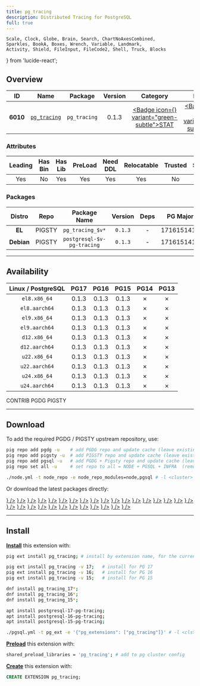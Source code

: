 ```yaml
---
title: pg_tracing
description: Distributed Tracing for PostgreSQL
full: true
---
```


    Scale, Clock, Globe, Brain, Search, ChartNoAxesCombined,
    Sparkles, BookA, Boxes, Wrench, Variable, Landmark,
    Activity, Shield, FileInput, FileCode2, Shell, Truck, Blocks
} from 'lucide-react';

## Overview

| <TooltipIconButton tooltip="Extension unique identifier" side="top">ID</TooltipIconButton> | <TooltipIconButton tooltip="Extension name" side="top">Name</TooltipIconButton> | <TooltipIconButton tooltip="Package name for installation" side="top">Package</TooltipIconButton> | <TooltipIconButton tooltip="Latest available extension version" side="top">Version</TooltipIconButton> | <TooltipIconButton tooltip="Extension category" side="top">Category</TooltipIconButton> | <TooltipIconButton tooltip="Open source license" side="top">License</TooltipIconButton> | <TooltipIconButton tooltip="Programming language" side="top">Lang</TooltipIconButton> |
|:--------:|:--------:|:----------:|:--------------:|:---------------------------------------:|:------------------------------------------------------:|:----:|
| **6010** | [`pg_tracing`](https://github.com/DataDog/pg_tracing) | `pg_tracing` | 0.1.3 | <a href="/ext/stat" className="no-underline"><Badge icon={<Activity />} variant="green-subtle">STAT</Badge></a> | <a href="/ext/list/license#mit" className="no-underline"><Badge icon={<Scale />} variant="blue-subtle">MIT</Badge></a> | <a href="/ext/list/lang#c"><Badge icon={<FileCode2 />} variant="blue-subtle">C</Badge></a> |

### Attributes

| <TooltipIconButton tooltip="The Primary Leading extension in the Package" side="top">Leading</TooltipIconButton> | <TooltipIconButton tooltip="Contains binary utils" side="top">Has Bin</TooltipIconButton> | <TooltipIconButton tooltip="Contains .so shared library files" side="top">Has Lib</TooltipIconButton> | <TooltipIconButton tooltip="Requires preloading via shared_preload_libraries" side="top">PreLoad</TooltipIconButton> | <TooltipIconButton tooltip="Requires CREATE EXTENSION DDL command" side="top">Need DDL</TooltipIconButton> | <TooltipIconButton tooltip="Can be installed in any schema" side="top">Relocatable</TooltipIconButton> | <TooltipIconButton tooltip="Can be created by non-superuser" side="top">Trusted</TooltipIconButton> | <TooltipIconButton tooltip="Schemas used by this extension" side="top">Schemas</TooltipIconButton> |
|:-------:|:-------:|:-------:|:-------:|:--------:|:-----------:|:-------:|:-------:|
| Yes | No | Yes | Yes | Yes | Yes | No | - |

### Packages

| <TooltipIconButton tooltip="Linux distribution family, EL or Debian" side="top">Distro</TooltipIconButton> | <TooltipIconButton tooltip="Package repository" side="top">Repo</TooltipIconButton> | <TooltipIconButton tooltip="The RPM/DEB Package Name Pattern (replace $v with real pg major)" side="top">Package Name</TooltipIconButton> | <TooltipIconButton tooltip="Latest package version" side="top">Version</TooltipIconButton> | <TooltipIconButton tooltip="RPM/DEB Package dependencies" side="top">Deps</TooltipIconButton> | <TooltipIconButton tooltip="Available in these PostgreSQL Major Versions" side="top">PG Major</TooltipIconButton> |
|:----------:|:--------:|:------------------------:|:-----------:|:------------:|:------------------:|
|   **EL**   | <Badge variant="amber-subtle"><span className="font-bold">PIGSTY</span></Badge> | `pg_tracing_$v*` | `0.1.3` | - | <Badge variant="green-subtle">17</Badge><Badge variant="green-subtle">16</Badge><Badge variant="green-subtle">15</Badge><Badge variant="red-subtle">14</Badge><Badge variant="red-subtle">13</Badge> |
| **Debian** | <Badge variant="amber-subtle"><span className="font-bold">PIGSTY</span></Badge> | `postgresql-$v-pg-tracing` | `0.1.3` | - | <Badge variant="green-subtle">17</Badge><Badge variant="green-subtle">16</Badge><Badge variant="green-subtle">15</Badge><Badge variant="red-subtle">14</Badge><Badge variant="red-subtle">13</Badge> |



------

## Availability

| <TooltipIconButton tooltip="Linux Distro Arch / PostgreSQL Major Version" side="top">Linux / PostgreSQL </TooltipIconButton> | **PG17** | **PG16** | **PG15** | <span className="text-red-500">**PG14**</span> | <span className="text-red-500">**PG13**</span> |
|:-----:|:-----:|:-----:|:-----:|:-----:|:-----:|
| `el8.x86_64` | <Badge variant="amber-subtle">0.1.3</Badge> | <Badge variant="amber-subtle">0.1.3</Badge> | <Badge variant="amber-subtle">0.1.3</Badge> | <Badge variant="red-subtle">✗</Badge> | <Badge variant="red-subtle">✗</Badge> |
| `el8.aarch64` | <Badge variant="amber-subtle">0.1.3</Badge> | <Badge variant="amber-subtle">0.1.3</Badge> | <Badge variant="amber-subtle">0.1.3</Badge> | <Badge variant="red-subtle">✗</Badge> | <Badge variant="red-subtle">✗</Badge> |
| `el9.x86_64` | <Badge variant="amber-subtle">0.1.3</Badge> | <Badge variant="amber-subtle">0.1.3</Badge> | <Badge variant="amber-subtle">0.1.3</Badge> | <Badge variant="red-subtle">✗</Badge> | <Badge variant="red-subtle">✗</Badge> |
| `el9.aarch64` | <Badge variant="amber-subtle">0.1.3</Badge> | <Badge variant="amber-subtle">0.1.3</Badge> | <Badge variant="amber-subtle">0.1.3</Badge> | <Badge variant="red-subtle">✗</Badge> | <Badge variant="red-subtle">✗</Badge> |
| `d12.x86_64` | <Badge variant="amber-subtle">0.1.3</Badge> | <Badge variant="amber-subtle">0.1.3</Badge> | <Badge variant="amber-subtle">0.1.3</Badge> | <Badge variant="red-subtle">✗</Badge> | <Badge variant="red-subtle">✗</Badge> |
| `d12.aarch64` | <Badge variant="amber-subtle">0.1.3</Badge> | <Badge variant="amber-subtle">0.1.3</Badge> | <Badge variant="amber-subtle">0.1.3</Badge> | <Badge variant="red-subtle">✗</Badge> | <Badge variant="red-subtle">✗</Badge> |
| `u22.x86_64` | <Badge variant="amber-subtle">0.1.3</Badge> | <Badge variant="amber-subtle">0.1.3</Badge> | <Badge variant="amber-subtle">0.1.3</Badge> | <Badge variant="red-subtle">✗</Badge> | <Badge variant="red-subtle">✗</Badge> |
| `u22.aarch64` | <Badge variant="amber-subtle">0.1.3</Badge> | <Badge variant="amber-subtle">0.1.3</Badge> | <Badge variant="amber-subtle">0.1.3</Badge> | <Badge variant="red-subtle">✗</Badge> | <Badge variant="red-subtle">✗</Badge> |
| `u24.x86_64` | <Badge variant="amber-subtle">0.1.3</Badge> | <Badge variant="amber-subtle">0.1.3</Badge> | <Badge variant="amber-subtle">0.1.3</Badge> | <Badge variant="red-subtle">✗</Badge> | <Badge variant="red-subtle">✗</Badge> |
| `u24.aarch64` | <Badge variant="amber-subtle">0.1.3</Badge> | <Badge variant="amber-subtle">0.1.3</Badge> | <Badge variant="amber-subtle">0.1.3</Badge> | <Badge variant="red-subtle">✗</Badge> | <Badge variant="red-subtle">✗</Badge> |

<Badge variant="green-subtle"><span className="font-black">CONTRIB</span></Badge> <Badge variant="blue-subtle"><span className="font-black">PGDG</span></Badge> <Badge variant="amber-subtle"><span className="font-black">PIGSTY</span></Badge>

------

## Download

To add the required PGDG / PIGSTY upstream repository, use:

```bash tab="pig"
pig repo add pgdg -u    # add PGDG repo and update cache (leave existing repos)
pig repo add pigsty -u  # add PIGSTY repo and update cache (leave existing repos)
pig repo add pgsql -u   # add PGDG + Pigsty repo and update cache (leave existing repos)
pig repo set all -u     # set repo to all = NODE + PGSQL + INFRA  (remove existing repos)
```
```bash tab="pigsty"
./node.yml -t node_repo -e node_repo_modules=node,pgsql # -l <cluster>
```

Or download the latest packages directly:

<Files>
    <Folder name="el8.x86_64">
        <a href="https://repo.pigsty.io/yum/pgsql/el8.x86_64/pg_tracing_17-0.1.3-1PIGSTY.el8.x86_64.rpm"><File name="pg_tracing_17-0.1.3-1PIGSTY.el8.x86_64.rpm" icon={<Package className="text-emerald-500" />} /></a>
        <a href="https://repo.pigsty.io/yum/pgsql/el8.x86_64/pg_tracing_16-0.1.3-1PIGSTY.el8.x86_64.rpm"><File name="pg_tracing_16-0.1.3-1PIGSTY.el8.x86_64.rpm" icon={<Package className="text-emerald-500" />} /></a>
        <a href="https://repo.pigsty.io/yum/pgsql/el8.x86_64/pg_tracing_15-0.1.3-1PIGSTY.el8.x86_64.rpm"><File name="pg_tracing_15-0.1.3-1PIGSTY.el8.x86_64.rpm" icon={<Package className="text-emerald-500" />} /></a>
    </Folder>
    <Folder name="el8.aarch64">
        <a href="https://repo.pigsty.io/yum/pgsql/el8.aarch64/pg_tracing_17-0.1.3-1PIGSTY.el8.aarch64.rpm"><File name="pg_tracing_17-0.1.3-1PIGSTY.el8.aarch64.rpm" icon={<Package className="text-orange-500" />} /></a>
        <a href="https://repo.pigsty.io/yum/pgsql/el8.aarch64/pg_tracing_16-0.1.3-1PIGSTY.el8.aarch64.rpm"><File name="pg_tracing_16-0.1.3-1PIGSTY.el8.aarch64.rpm" icon={<Package className="text-orange-500" />} /></a>
        <a href="https://repo.pigsty.io/yum/pgsql/el8.aarch64/pg_tracing_15-0.1.3-1PIGSTY.el8.aarch64.rpm"><File name="pg_tracing_15-0.1.3-1PIGSTY.el8.aarch64.rpm" icon={<Package className="text-orange-500" />} /></a>
    </Folder>
    <Folder name="el9.x86_64">
        <a href="https://repo.pigsty.io/yum/pgsql/el9.x86_64/pg_tracing_17-0.1.3-1PIGSTY.el9.x86_64.rpm"><File name="pg_tracing_17-0.1.3-1PIGSTY.el9.x86_64.rpm" icon={<Package className="text-emerald-500" />} /></a>
        <a href="https://repo.pigsty.io/yum/pgsql/el9.x86_64/pg_tracing_16-0.1.3-1PIGSTY.el9.x86_64.rpm"><File name="pg_tracing_16-0.1.3-1PIGSTY.el9.x86_64.rpm" icon={<Package className="text-emerald-500" />} /></a>
        <a href="https://repo.pigsty.io/yum/pgsql/el9.x86_64/pg_tracing_15-0.1.3-1PIGSTY.el9.x86_64.rpm"><File name="pg_tracing_15-0.1.3-1PIGSTY.el9.x86_64.rpm" icon={<Package className="text-emerald-500" />} /></a>
    </Folder>
    <Folder name="el9.aarch64">
        <a href="https://repo.pigsty.io/yum/pgsql/el9.aarch64/pg_tracing_17-0.1.3-1PIGSTY.el9.aarch64.rpm"><File name="pg_tracing_17-0.1.3-1PIGSTY.el9.aarch64.rpm" icon={<Package className="text-orange-500" />} /></a>
        <a href="https://repo.pigsty.io/yum/pgsql/el9.aarch64/pg_tracing_16-0.1.3-1PIGSTY.el9.aarch64.rpm"><File name="pg_tracing_16-0.1.3-1PIGSTY.el9.aarch64.rpm" icon={<Package className="text-orange-500" />} /></a>
        <a href="https://repo.pigsty.io/yum/pgsql/el9.aarch64/pg_tracing_15-0.1.3-1PIGSTY.el9.aarch64.rpm"><File name="pg_tracing_15-0.1.3-1PIGSTY.el9.aarch64.rpm" icon={<Package className="text-orange-500" />} /></a>
    </Folder>
    <Folder name="d12.x86_64">
        <a href="https://repo.pigsty.io/apt/pgsql/bookworm/pool/main/p/pg-tracing/postgresql-17-pg-tracing_0.1.3-1PIGSTY~bookworm_amd64.deb"><File name="postgresql-17-pg-tracing_0.1.3-1PIGSTY~bookworm_amd64.deb" icon={<Box className="text-emerald-500" />} /></a>
        <a href="https://repo.pigsty.io/apt/pgsql/bookworm/pool/main/p/pg-tracing/postgresql-16-pg-tracing_0.1.3-1PIGSTY~bookworm_amd64.deb"><File name="postgresql-16-pg-tracing_0.1.3-1PIGSTY~bookworm_amd64.deb" icon={<Box className="text-emerald-500" />} /></a>
        <a href="https://repo.pigsty.io/apt/pgsql/bookworm/pool/main/p/pg-tracing/postgresql-15-pg-tracing_0.1.3-1PIGSTY~bookworm_amd64.deb"><File name="postgresql-15-pg-tracing_0.1.3-1PIGSTY~bookworm_amd64.deb" icon={<Box className="text-emerald-500" />} /></a>
    </Folder>
    <Folder name="d12.aarch64">
        <a href="https://repo.pigsty.io/apt/pgsql/bookworm/pool/main/p/pg-tracing/postgresql-17-pg-tracing_0.1.3-1PIGSTY~bookworm_arm64.deb"><File name="postgresql-17-pg-tracing_0.1.3-1PIGSTY~bookworm_arm64.deb" icon={<Box className="text-orange-500" />} /></a>
        <a href="https://repo.pigsty.io/apt/pgsql/bookworm/pool/main/p/pg-tracing/postgresql-16-pg-tracing_0.1.3-1PIGSTY~bookworm_arm64.deb"><File name="postgresql-16-pg-tracing_0.1.3-1PIGSTY~bookworm_arm64.deb" icon={<Box className="text-orange-500" />} /></a>
        <a href="https://repo.pigsty.io/apt/pgsql/bookworm/pool/main/p/pg-tracing/postgresql-15-pg-tracing_0.1.3-1PIGSTY~bookworm_arm64.deb"><File name="postgresql-15-pg-tracing_0.1.3-1PIGSTY~bookworm_arm64.deb" icon={<Box className="text-orange-500" />} /></a>
    </Folder>
    <Folder name="u22.x86_64">
        <a href="https://repo.pigsty.io/apt/pgsql/jammy/pool/main/p/pg-tracing/postgresql-17-pg-tracing_0.1.3-1PIGSTY~jammy_amd64.deb"><File name="postgresql-17-pg-tracing_0.1.3-1PIGSTY~jammy_amd64.deb" icon={<Box className="text-emerald-500" />} /></a>
        <a href="https://repo.pigsty.io/apt/pgsql/jammy/pool/main/p/pg-tracing/postgresql-16-pg-tracing_0.1.3-1PIGSTY~jammy_amd64.deb"><File name="postgresql-16-pg-tracing_0.1.3-1PIGSTY~jammy_amd64.deb" icon={<Box className="text-emerald-500" />} /></a>
        <a href="https://repo.pigsty.io/apt/pgsql/jammy/pool/main/p/pg-tracing/postgresql-15-pg-tracing_0.1.3-1PIGSTY~jammy_amd64.deb"><File name="postgresql-15-pg-tracing_0.1.3-1PIGSTY~jammy_amd64.deb" icon={<Box className="text-emerald-500" />} /></a>
    </Folder>
    <Folder name="u22.aarch64">
        <a href="https://repo.pigsty.io/apt/pgsql/jammy/pool/main/p/pg-tracing/postgresql-17-pg-tracing_0.1.3-1PIGSTY~jammy_arm64.deb"><File name="postgresql-17-pg-tracing_0.1.3-1PIGSTY~jammy_arm64.deb" icon={<Box className="text-orange-500" />} /></a>
        <a href="https://repo.pigsty.io/apt/pgsql/jammy/pool/main/p/pg-tracing/postgresql-16-pg-tracing_0.1.3-1PIGSTY~jammy_arm64.deb"><File name="postgresql-16-pg-tracing_0.1.3-1PIGSTY~jammy_arm64.deb" icon={<Box className="text-orange-500" />} /></a>
        <a href="https://repo.pigsty.io/apt/pgsql/jammy/pool/main/p/pg-tracing/postgresql-15-pg-tracing_0.1.3-1PIGSTY~jammy_arm64.deb"><File name="postgresql-15-pg-tracing_0.1.3-1PIGSTY~jammy_arm64.deb" icon={<Box className="text-orange-500" />} /></a>
    </Folder>
    <Folder name="u24.x86_64">
        <a href="https://repo.pigsty.io/apt/pgsql/noble/pool/main/p/pg-tracing/postgresql-17-pg-tracing_0.1.3-1PIGSTY~noble_amd64.deb"><File name="postgresql-17-pg-tracing_0.1.3-1PIGSTY~noble_amd64.deb" icon={<Box className="text-emerald-500" />} /></a>
        <a href="https://repo.pigsty.io/apt/pgsql/noble/pool/main/p/pg-tracing/postgresql-16-pg-tracing_0.1.3-1PIGSTY~noble_amd64.deb"><File name="postgresql-16-pg-tracing_0.1.3-1PIGSTY~noble_amd64.deb" icon={<Box className="text-emerald-500" />} /></a>
        <a href="https://repo.pigsty.io/apt/pgsql/noble/pool/main/p/pg-tracing/postgresql-15-pg-tracing_0.1.3-1PIGSTY~noble_amd64.deb"><File name="postgresql-15-pg-tracing_0.1.3-1PIGSTY~noble_amd64.deb" icon={<Box className="text-emerald-500" />} /></a>
    </Folder>
    <Folder name="u24.aarch64">
        <a href="https://repo.pigsty.io/apt/pgsql/noble/pool/main/p/pg-tracing/postgresql-17-pg-tracing_0.1.3-1PIGSTY~noble_arm64.deb"><File name="postgresql-17-pg-tracing_0.1.3-1PIGSTY~noble_arm64.deb" icon={<Box className="text-orange-500" />} /></a>
        <a href="https://repo.pigsty.io/apt/pgsql/noble/pool/main/p/pg-tracing/postgresql-16-pg-tracing_0.1.3-1PIGSTY~noble_arm64.deb"><File name="postgresql-16-pg-tracing_0.1.3-1PIGSTY~noble_arm64.deb" icon={<Box className="text-orange-500" />} /></a>
        <a href="https://repo.pigsty.io/apt/pgsql/noble/pool/main/p/pg-tracing/postgresql-15-pg-tracing_0.1.3-1PIGSTY~noble_arm64.deb"><File name="postgresql-15-pg-tracing_0.1.3-1PIGSTY~noble_arm64.deb" icon={<Box className="text-orange-500" />} /></a>
    </Folder>
</Files>

------

## Install

[**Install**](/docs/pgsql/extension/install) this extension with:

```bash tab="pig"
pig ext install pg_tracing; # install by extension name, for the current active PG version

pig ext install pg_tracing -v 17;   # install for PG 17
pig ext install pg_tracing -v 16;   # install for PG 16
pig ext install pg_tracing -v 15;   # install for PG 15
```
```bash tab="yum" 
dnf install pg_tracing_17*;
dnf install pg_tracing_16*;
dnf install pg_tracing_15*;
```
```bash tab="apt" 
apt install postgresql-17-pg-tracing;
apt install postgresql-16-pg-tracing;
apt install postgresql-15-pg-tracing;
```
```bash tab="ansible"
./pgsql.yml -t pg_ext -e '{"pg_extensions": ["pg_tracing"]}' # -l <cls>
```

[**Preload**](/docs/pgsql/extension/load) this extension with:

```bash
shared_preload_libraries = 'pg_tracing'; # add to pg cluster config
```

[**Create**](/docs/pgsql/extension/create) this extension with:

```sql
CREATE EXTENSION pg_tracing;
```



